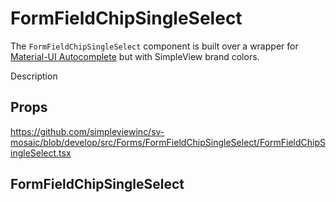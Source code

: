 
<Meta title='Forms/FormFieldChipSingleSelect/Readme' />

# FormFieldChipSingleSelect

The `FormFieldChipSingleSelect` component is built over a wrapper for [Material-UI Autocomplete](https://material-ui.com/components/autocomplete/) but with SimpleView brand colors.

Description

## Props

https://github.com/simpleviewinc/sv-mosaic/blob/develop/src/Forms/FormFieldChipSingleSelect/FormFieldChipSingleSelect.tsx

## FormFieldChipSingleSelect

<Preview withSource='none'>
  <stories.Example />
</Preview>
